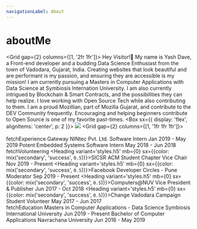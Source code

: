 ```yaml
---
navigationLabel: About
---
```



# aboutMe

<Grid gap={2} columns={[1, '2fr 1fr']}>
  <Box>
    Hey Visitor!👋 My name is Yash Dave, a Front-end developer and a budding Data Science Enthusiast from the town of Vadodara, Gujarat, India. 
    Creating websites that look beautiful and are performant is my passion, and ensuring they are accessible is my mission! 
    <Divider/>
    I am currently pursuing a Masters in Computer Applications with Data Science at Symbiosis Internation University. 
    I am also currently intrigued by Blockchain & Smart Contracts, and the possibilities they can help realize.
    <Divider/>
    I love working with Open Source Tech while also contributing to them. 
    I am a proud Mozillian, part of Mozilla Gujarat, and contribute to the DEV Community frequently. 
    Encouraging and helping beginners contribute to Open Source is one of my favorite past-times.
  </Box>
  <Box 
    sx={{
        display: 'flex',
        alignItems: 'center',
        p: 2
    }}>
    <Image src="../images/yash_512.jpg"/>
  </Box>
</Grid>
<Divider/>
<Grid gap={2} columns={[1, '1fr 1fr 1fr']}>  
    <Box>   
        <Heading variant='styles.h2'>fetchExperience</Heading>
        <Heading variant='styles.h3' mb={0}>Gateway NINtec Pvt. Ltd.</Heading>
        <Text>Software Intern</Text>
        <Text variant='styles.small'>Jan 2019 - May 2019</Text>
        <Divider />
        <Heading variant='styles.h3' mb={0}>Potent Embedded Systems</Heading>
        <Text>Software Intern</Text>
        <Text variant='styles.small'>May 2018 - Jun 2018</Text>
        <Divider />
    </Box>
    <Box>   
        <Heading variant='styles.h2'>fetchVolunteering</Heading>
        <Heading variant='styles.h5' mb={0} sx={{color: mix('secondary', 'success', `0.5`)}}>SICSR ACM Student Chapter</Heading>
        <Text>Vice Chair</Text>
        <Text variant='styles.small'>Nov 2019 - Present</Text>
        <Divider />
        <Heading variant='styles.h5' mb={0} sx={{color: mix('secondary', 'success', `0.5`)}}>Facebook Developer Circles - Pune</Heading>
        <Text>Moderator</Text>
        <Text variant='styles.small'>Sep 2019 - Present</Text>
        <Divider />
        <Heading variant='styles.h5' mb={0} sx={{color: mix('secondary', 'success', `0.5`)}}>Computers@NUV</Heading>
        <Text>Vice President & Publisher</Text>
        <Text variant='styles.small'>Jun 2017 - Oct 2018</Text>
        <Divider />
        <Heading variant='styles.h5' mb={0} sx={{color: mix('secondary', 'success', `0.5`)}}>Change Vadodara Campaign</Heading>
        <Text>Student Volunteer</Text>
        <Text variant='styles.small'>May 2017 - Jun 2017</Text>
        <Divider />
    </Box>
    <Box>   
        <Heading variant='styles.h2'>fetchEducation</Heading>
        <Heading variant='styles.h5' mb={0}>Masters in Computer Applications - Data Science</Heading>
        <Text>Symbiosis International University</Text>
        <Text variant='styles.small'>Jun 2019 - Present</Text>
        <Divider />
        <Heading variant='styles.h5' mb={0}>Bachelor of Computer Applications</Heading>
        <Text>Navrachana University</Text>
        <Text variant='styles.small'>Jun 2016 - May 2019</Text>
        <Divider />
    </Box>
</Grid>
<Footer/>
